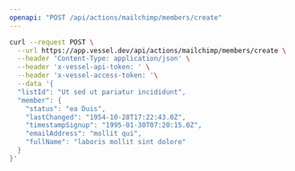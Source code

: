 ```yaml
---
openapi: "POST /api/actions/mailchimp/members/create"
---
```


<RequestExample>

```bash Request
curl --request POST \
  --url https://app.vessel.dev/api/actions/mailchimp/members/create \
  --header 'Content-Type: application/json' \
  --header 'x-vessel-api-token: ' \
  --header 'x-vessel-access-token: '\
  --data '{
  "listId": "Ut sed ut pariatur incididunt",
  "member": {
    "status": "ea Duis",
    "lastChanged": "1954-10-28T17:22:43.0Z",
    "timestampSignup": "1995-01-30T07:20:15.0Z",
    "emailAddress": "mollit qui",
    "fullName": "laboris mollit sint dolore"
  }
}'
```

</RequestExample>
